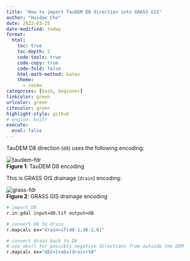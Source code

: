 ---
title: "How to import TauDEM D8 direction into GRASS GIS"
author: "Huidae Cho"
date: 2022-03-25
date-modified: today
format:
  html:
    toc: true
    toc-depth: 2
    code-tools: true
    code-copy: true
    code-fold: false
    html-math-method: katex
    theme:
      - cosmo
categories: [bash, beginner]
linkcolor: green
urlcolor: green
citecolor: green
highlight-style: github
# engine: knitr
execute:
  eval: false
---
TauDEM D8 direction (`d8`) uses the following encoding:

![taudem-fdr](images/taudem-fdr.svg)  
**Figure 1**: TauDEM D8 encoding

This is GRASS GIS drainage (`drain`) encoding:

![grass-fdr](images/grass-fdr.svg)  
**Figure 2**: GRASS GIS drainage encoding

```bash
# import D8
r.in.gdal input=d8.tif output=d8

# convert D8 to drain
r.mapcalc ex="drain=if(d8-1,d8-1,8)"

# convert drain back to D8
# use abs() for possibly negative directions from outside the DEM
r.mapcalc ex="d82=1+abs(drain)%8"
```